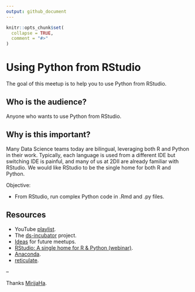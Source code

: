 ```yaml
---
output: github_document
---
```


```r
knitr::opts_chunk$set(
  collapse = TRUE,
  comment = "#>"
)
```

# Using Python from RStudio

The goal of this meetup is to help you to use Python from RStudio.

## Who is the audience?

Anyone who wants to use Python from RStudio.

## Why is this important?

Many Data Science teams today are bilingual, leveraging both R and Python in
their work. Typically, each language is used from a different IDE but switching
IDE is painful, and many of us at 2DII are already familiar with RStudio. We
would like RStudio to be the single home for both R and Python.

Objective:

* From RStudio, run complex Python code in .Rmd and .py files.

## Resources

* YouTube [playlist](https://bit.ly/ds-incubator-videos).
* The
[ds-incubator](https://github.com/2DegreesInvesting/ds-incubator#ds-incubator)
project.
* [Ideas](https://bit.ly/dsi-ideas) for future meetups.
* [RStudio: A single home for R & Python (webinar)](https://rstudio.com/resources/webinars/rstudio-a-single-home-for-r-and-python/).
* [Anaconda](https://docs.continuum.io/anaconda/).
* [reticulate](https://rstudio.github.io/reticulate/).

--

Thanks [MirijaHa](https://github.com/MirijaHa).
